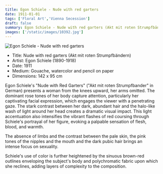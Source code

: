 ```yaml
---
title: Egon Schiele - Nude with red garters
date: 1911-01-01
tags: ['Floral Art','Vienna Secession']
draft: false
summary: Egon Schiele - Nude with red garters (Akt mit roten Strumpfbändern)
images: ['/static/images/10392.jpg']
---
```


![Egon Schiele - Nude with red garters](/static/images/10392.jpg)

* Title: Nude with red garters (Akt mit roten Strumpfbändern)
* Artist: Egon Schiele (1890-1918)
* Date: 1911
* Medium: Gouache, watercolor and pencil on paper
* Dimensions: 142 x 95 cm

Egon Schiele's "Nude with Red Garters" ("Akt mit roten Strumpfbander" in German) presents a woman from the knees upward, her arms omitted. The dominant rose tones of her body capture attention, particularly her captivating facial expression, which engages the viewer with a penetrating gaze. The stark contrast between her dark, abundant hair and the halo-like wash of light around her head creates a dramatic visual impact. This light accentuation also intensifies the vibrant flashes of red coursing through Schiele's portrayal of her figure, evoking a palpable sensation of flesh, blood, and warmth. 

The absence of limbs and the contrast between the pale skin, the pink tones of the nipples and the mouth and the dark pubic hair brings an intense focus on sexuality. 

Schiele's use of color is further heightened by the sinuous brown-red outlines enveloping the subject's body and polychromatic fabric upon which she reclines, adding layers of complexity to the composition.
